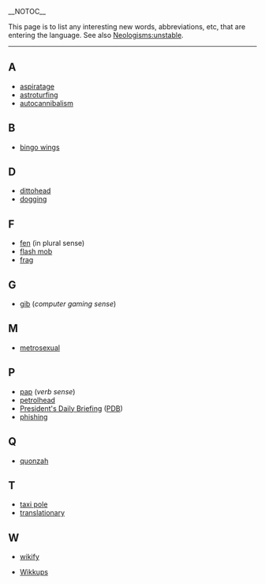 __NOTOC__

This page is to list any interesting new words, abbreviations, etc, that are entering the language.  See also [[Neologisms:unstable]].

----
==A==
*[[aspiratage]]
*[[astroturfing]]
*[[autocannibalism]]

==B==
*[[bingo wings]]

==D==
*[[dittohead]]
*[[dogging]]

==F==
*[[fen]] (in plural sense)
*[[flash mob]]
*[[frag]]

==G==
*[[gib]] (''computer gaming sense'')

==M==
*[[metrosexual]]

==P==
*[[pap]] (''verb sense'')
*[[petrolhead]]
*[[President's Daily Briefing]] ([[PDB]])
*[[phishing]]

==Q==
*[[quonzah]]

==T==
*[[taxi pole]]
*[[translationary]]

==W==
*[[wikify]]

*[[Wikkups]]